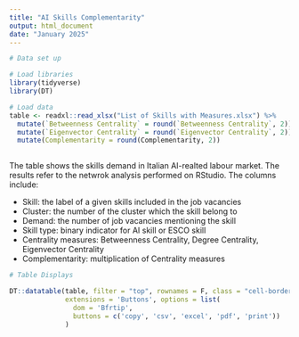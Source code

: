 ```yaml
---
title: "AI Skills Complementarity"
output: html_document
date: "January 2025"
---
```


```r
# Data set up

# Load libraries 
library(tidyverse)
library(DT) 

# Load data
table <- readxl::read_xlsx("List of Skills with Measures.xlsx") %>% 
  mutate(`Betweenness Centrality` = round(`Betweenness Centrality`, 2)) %>% 
  mutate(`Eigenvector Centrality` = round(`Eigenvector Centrality`, 2)) %>% 
  mutate(Complementarity = round(Complementarity, 2))
  
```

The table shows the skills demand in Italian AI-realted labour market. The results refer to the netwrok analysis performed on RStudio. The columns include:

* Skill: the label of a given skills included in the job vacancies
* Cluster: the number of the cluster which the skill belong to
* Demand: the number of job vacancies mentioning the skill
* Skill type: binary indicator for AI skill or ESCO skill
* Centrality measures: Betweenness Centrality, Degree Centrality, Eigenvector Centrality
* Complementarity: multiplication of Centrality measures

```r
# Table Displays

DT::datatable(table, filter = "top", rownames = F, class = "cell-border stripe",
              extensions = 'Buttons', options = list(
                dom = 'Bfrtip', 
                buttons = c('copy', 'csv', 'excel', 'pdf', 'print'))
              )
```
